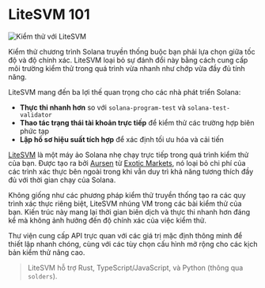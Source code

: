 
# LiteSVM 101

![Kiểm thử với LiteSVM](/graphics/course-banners/testing-with-litesvm.png)

Kiểm thử chương trình Solana truyền thống buộc bạn phải lựa chọn giữa tốc độ và độ chính xác. LiteSVM loại bỏ sự đánh đổi này bằng cách cung cấp môi trường kiểm thử trong quá trình vừa nhanh như chớp vừa đầy đủ tính năng.

LiteSVM mang đến ba lợi thế quan trọng cho các nhà phát triển Solana:
- **Thực thi nhanh hơn** so với `solana-program-test` và `solana-test-validator`
- **Thao tác trạng thái tài khoản trực tiếp** để kiểm thử các trường hợp biên phức tạp
- **Lập hồ sơ hiệu suất tích hợp** để xác định tối ưu hóa và cải tiến

<ArticleSection name="LiteSVM là gì" id="what-is-litesvm" level="h2" />

[LiteSVM](https://github.com/LiteSVM/litesvm) là một máy ảo Solana nhẹ chạy trực tiếp trong quá trình kiểm thử của bạn. Được tạo ra bởi [Aursen](https://x.com/exoaursen) từ [Exotic Markets](https://x.com/exotic_markets_), nó loại bỏ chi phí của các trình xác thực bên ngoài trong khi vẫn duy trì khả năng tương thích đầy đủ với thời gian chạy của Solana.

Không giống như các phương pháp kiểm thử truyền thống tạo ra các quy trình xác thực riêng biệt, LiteSVM nhúng VM trong các bài kiểm thử của bạn. Kiến trúc này mang lại thời gian biên dịch và thực thi nhanh hơn đáng kể mà không ảnh hưởng đến độ chính xác của việc kiểm thử.

Thư viện cung cấp API trực quan với các giá trị mặc định thông minh để thiết lập nhanh chóng, cùng với các tùy chọn cấu hình mở rộng cho các kịch bản kiểm thử nâng cao.

> LiteSVM hỗ trợ Rust, TypeScript/JavaScript, và Python (thông qua `solders`).